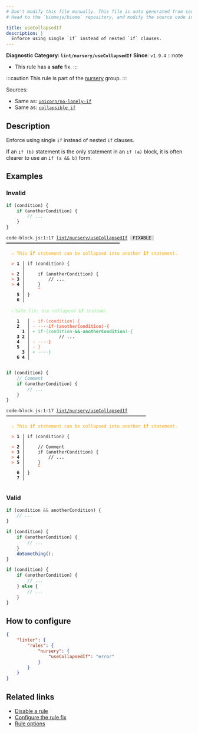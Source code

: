 ```yaml
---
# Don't modify this file manually. This file is auto generated from source, and you will lose your changes next time the website is built.
# Head to the `biomejs/biome` repository, and modify the source code in there.

title: useCollapsedIf
description: |
  Enforce using single `if` instead of nested `if` clauses.
---
```


**Diagnostic Category: `lint/nursery/useCollapsedIf`**
<Tabs>
<TabItem label="JavaScript (and super languages)" icon="seti:javascript">
**Since**: `v1.9.4`
:::note
- This rule has a **safe** fix.
:::

:::caution
This rule is part of the [nursery](/linter/rules/#nursery) group.
:::

Sources: 
- Same as: <a href="https://github.com/sindresorhus/eslint-plugin-unicorn/blob/main/docs/rules/no-lonely-if.md" target="_blank"><code>unicorn/no-lonely-if</code></a>
- Same as: <a href="https://rust-lang.github.io/rust-clippy/master/#/collapsible_if" target="_blank"><code>collapsible_if</code></a>

## Description
Enforce using single `if` instead of nested `if` clauses.

If an `if (b)` statement is the only statement in an `if (a)` block, it is often clearer to use an `if (a && b)` form.

## Examples

### Invalid

```js
if (condition) {
    if (anotherCondition) {
        // ...
    }
}
```

<pre class="language-text"><code class="language-text">code-block.js:1:17 <a href="https://biomejs.dev/linter/rules/use-collapsed-if">lint/nursery/useCollapsedIf</a> <span style="color: #000; background-color: #ddd;"> FIXABLE </span> ━━━━━━━━━━━━━━━━━━━━━━━━━━━━━━━━━━━━━━━━━━━<br /><br />  <strong><span style="color: Orange;">⚠</span></strong> <span style="color: Orange;">This </span><span style="color: Orange;"><strong>if</strong></span><span style="color: Orange;"> statement can be collapsed into another </span><span style="color: Orange;"><strong>if</strong></span><span style="color: Orange;"> statement.</span><br />  <br />  <strong><span style="color: Tomato;">&gt;</span></strong> <strong>1 │ </strong>if (condition) &#123;<br />   <strong>   │ </strong>                <br />  <strong><span style="color: Tomato;">&gt;</span></strong> <strong>2 │ </strong>    if (anotherCondition) &#123;<br />  <strong><span style="color: Tomato;">&gt;</span></strong> <strong>3 │ </strong>        // ...<br />  <strong><span style="color: Tomato;">&gt;</span></strong> <strong>4 │ </strong>    &#125;<br />   <strong>   │ </strong>    <strong><span style="color: Tomato;">^</span></strong><br />    <strong>5 │ </strong>&#125;<br />    <strong>6 │ </strong><br />  <br />  <strong><span style="color: lightgreen;">ℹ</span></strong> <span style="color: lightgreen;">Safe fix</span><span style="color: lightgreen;">: </span><span style="color: lightgreen;">Use collapsed </span><span style="color: lightgreen;"><strong>if</strong></span><span style="color: lightgreen;"> instead.</span><br />  <br />    <strong>1</strong>  <strong> │ </strong><span style="color: Tomato;">-</span> <span style="color: Tomato;">i</span><span style="color: Tomato;">f</span><span style="color: Tomato;"><span style="opacity: 0.8;">·</span></span><span style="color: Tomato;">(</span><span style="color: Tomato;">c</span><span style="color: Tomato;">o</span><span style="color: Tomato;">n</span><span style="color: Tomato;">d</span><span style="color: Tomato;">i</span><span style="color: Tomato;">t</span><span style="color: Tomato;">i</span><span style="color: Tomato;">o</span><span style="color: Tomato;">n</span><span style="color: Tomato;">)</span><span style="color: Tomato;"><span style="opacity: 0.8;">·</span></span><span style="color: Tomato;">&#123;</span><br />    <strong>2</strong>  <strong> │ </strong><span style="color: Tomato;">-</span> <span style="color: Tomato;"><span style="opacity: 0.8;"><strong>·</strong></span></span><span style="color: Tomato;"><span style="opacity: 0.8;"><strong>·</strong></span></span><span style="color: Tomato;"><span style="opacity: 0.8;"><strong>·</strong></span></span><span style="color: Tomato;"><span style="opacity: 0.8;"><strong>·</strong></span></span><span style="color: Tomato;"><strong>i</strong></span><span style="color: Tomato;"><strong>f</strong></span><span style="color: Tomato;"><span style="opacity: 0.8;"><strong>·</strong></span></span><span style="color: Tomato;"><strong>(</strong></span><span style="color: Tomato;"><strong>a</strong></span><span style="color: Tomato;"><strong>n</strong></span><span style="color: Tomato;"><strong>o</strong></span><span style="color: Tomato;"><strong>t</strong></span><span style="color: Tomato;"><strong>h</strong></span><span style="color: Tomato;"><strong>e</strong></span><span style="color: Tomato;"><strong>r</strong></span><span style="color: Tomato;"><strong>C</strong></span><span style="color: Tomato;"><strong>o</strong></span><span style="color: Tomato;"><strong>n</strong></span><span style="color: Tomato;"><strong>d</strong></span><span style="color: Tomato;"><strong>i</strong></span><span style="color: Tomato;"><strong>t</strong></span><span style="color: Tomato;"><strong>i</strong></span><span style="color: Tomato;"><strong>o</strong></span><span style="color: Tomato;"><strong>n</strong></span><span style="color: Tomato;"><strong>)</strong></span><span style="color: Tomato;"><span style="opacity: 0.8;"><strong>·</strong></span></span><span style="color: Tomato;"><strong>&#123;</strong></span><br />      <strong>1</strong><strong> │ </strong><span style="color: MediumSeaGreen;">+</span> <span style="color: MediumSeaGreen;">i</span><span style="color: MediumSeaGreen;">f</span><span style="color: MediumSeaGreen;"><span style="opacity: 0.8;">·</span></span><span style="color: MediumSeaGreen;">(</span><span style="color: MediumSeaGreen;">c</span><span style="color: MediumSeaGreen;">o</span><span style="color: MediumSeaGreen;">n</span><span style="color: MediumSeaGreen;">d</span><span style="color: MediumSeaGreen;">i</span><span style="color: MediumSeaGreen;">t</span><span style="color: MediumSeaGreen;">i</span><span style="color: MediumSeaGreen;">o</span><span style="color: MediumSeaGreen;">n</span><span style="color: MediumSeaGreen;"><span style="opacity: 0.8;"><strong>·</strong></span></span><span style="color: MediumSeaGreen;"><strong>&amp;</strong></span><span style="color: MediumSeaGreen;"><strong>&amp;</strong></span><span style="color: MediumSeaGreen;"><span style="opacity: 0.8;"><strong>·</strong></span></span><span style="color: MediumSeaGreen;"><strong>a</strong></span><span style="color: MediumSeaGreen;"><strong>n</strong></span><span style="color: MediumSeaGreen;"><strong>o</strong></span><span style="color: MediumSeaGreen;"><strong>t</strong></span><span style="color: MediumSeaGreen;"><strong>h</strong></span><span style="color: MediumSeaGreen;"><strong>e</strong></span><span style="color: MediumSeaGreen;"><strong>r</strong></span><span style="color: MediumSeaGreen;"><strong>C</strong></span><span style="color: MediumSeaGreen;"><strong>o</strong></span><span style="color: MediumSeaGreen;"><strong>n</strong></span><span style="color: MediumSeaGreen;"><strong>d</strong></span><span style="color: MediumSeaGreen;"><strong>i</strong></span><span style="color: MediumSeaGreen;"><strong>t</strong></span><span style="color: MediumSeaGreen;"><strong>i</strong></span><span style="color: MediumSeaGreen;"><strong>o</strong></span><span style="color: MediumSeaGreen;"><strong>n</strong></span><span style="color: MediumSeaGreen;">)</span><span style="color: MediumSeaGreen;"><span style="opacity: 0.8;">·</span></span><span style="color: MediumSeaGreen;">&#123;</span><br />    <strong>3</strong> <strong>2</strong><strong> │ </strong>          // ...<br />    <strong>4</strong>  <strong> │ </strong><span style="color: Tomato;">-</span> <span style="color: Tomato;"><span style="opacity: 0.8;">·</span></span><span style="color: Tomato;"><span style="opacity: 0.8;">·</span></span><span style="color: Tomato;"><span style="opacity: 0.8;">·</span></span><span style="color: Tomato;"><span style="opacity: 0.8;">·</span></span><span style="color: Tomato;"><strong>&#125;</strong></span><br />    <strong>5</strong>  <strong> │ </strong><span style="color: Tomato;">-</span> <span style="color: Tomato;">&#125;</span><br />      <strong>3</strong><strong> │ </strong><span style="color: MediumSeaGreen;">+</span> <span style="color: MediumSeaGreen;"><span style="opacity: 0.8;">·</span></span><span style="color: MediumSeaGreen;"><span style="opacity: 0.8;">·</span></span><span style="color: MediumSeaGreen;"><span style="opacity: 0.8;">·</span></span><span style="color: MediumSeaGreen;"><span style="opacity: 0.8;">·</span></span><span style="color: MediumSeaGreen;">&#125;</span><br />    <strong>6</strong> <strong>4</strong><strong> │ </strong>  <br />  <br /></code></pre>

```js
if (condition) {
    // Comment
    if (anotherCondition) {
        // ...
    }
}
```

<pre class="language-text"><code class="language-text">code-block.js:1:17 <a href="https://biomejs.dev/linter/rules/use-collapsed-if">lint/nursery/useCollapsedIf</a> ━━━━━━━━━━━━━━━━━━━━━━━━━━━━━━━━━━━━━━━━━━━━━━━━━━━━━<br /><br />  <strong><span style="color: Orange;">⚠</span></strong> <span style="color: Orange;">This </span><span style="color: Orange;"><strong>if</strong></span><span style="color: Orange;"> statement can be collapsed into another </span><span style="color: Orange;"><strong>if</strong></span><span style="color: Orange;"> statement.</span><br />  <br />  <strong><span style="color: Tomato;">&gt;</span></strong> <strong>1 │ </strong>if (condition) &#123;<br />   <strong>   │ </strong>                <br />  <strong><span style="color: Tomato;">&gt;</span></strong> <strong>2 │ </strong>    // Comment<br />  <strong><span style="color: Tomato;">&gt;</span></strong> <strong>3 │ </strong>    if (anotherCondition) &#123;<br />  <strong><span style="color: Tomato;">&gt;</span></strong> <strong>4 │ </strong>        // ...<br />  <strong><span style="color: Tomato;">&gt;</span></strong> <strong>5 │ </strong>    &#125;<br />   <strong>   │ </strong>    <strong><span style="color: Tomato;">^</span></strong><br />    <strong>6 │ </strong>&#125;<br />    <strong>7 │ </strong><br />  <br /></code></pre>

### Valid

```js
if (condition && anotherCondition) {
    // ...
}
```

```js
if (condition) {
    if (anotherCondition) {
        // ...
    }
    doSomething();
}
```

```js
if (condition) {
    if (anotherCondition) {
        // ...
    } else {
        // ...
    }
}
```

## How to configure
```json title="biome.json"
{
	"linter": {
		"rules": {
			"nursery": {
				"useCollapsedIf": "error"
			}
		}
	}
}

```
## Related links

- [Disable a rule](/linter/#disable-a-lint-rule)
- [Configure the rule fix](/linter#configure-the-rule-fix)
- [Rule options](/linter/#rule-options)

</TabItem>
</Tabs>

